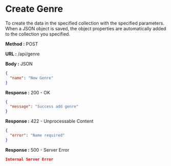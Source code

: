 
# Create Genre

To create the data in the specified collection with the specified parameters.
When a JSON object is saved, the object properties are automatically added to the collection you specified.

**Method :** <Badge>POST</Badge>

**URL :** <Badge variant="dark">/api/genre</Badge>

**Body :** <Badge variant="purple">JSON</Badge>

```json
{
  "name": "New Genre"
}
```

**Response :** <BadgeOutline variant="success">200 - OK</BadgeOutline>

```json
{
  "message": "Success add genre"
}
```

**Response :** <BadgeOutline variant="info">422 - Unprocessable Content</BadgeOutline>

```json
{ 
  "error": "Name required"
}
```

**Response :** <BadgeOutline variant="danger">500 - Server Error</BadgeOutline>

```json
Internal Server Error
```
